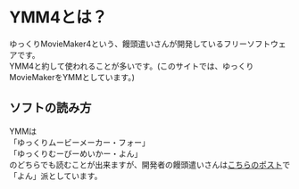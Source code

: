# YMM4とは？
ゆっくりMovieMaker4という、饅頭遣いさんが開発しているフリーソフトウェアです。  
YMM4と約して使われることが多いです。(このサイトでは、ゆっくりMovieMakerをYMMとしています。)

## ソフトの読み方
YMMは  
「ゆっくりムービーメーカー・フォー」  
「ゆっくりむーびーめいかー・よん」  
のどちらでも読むことが出来ますが、開発者の饅頭遣いさんは[こちらのポスト](https://x.com/manju_summoner/status/1718234862019330222)で「よん」派としています。